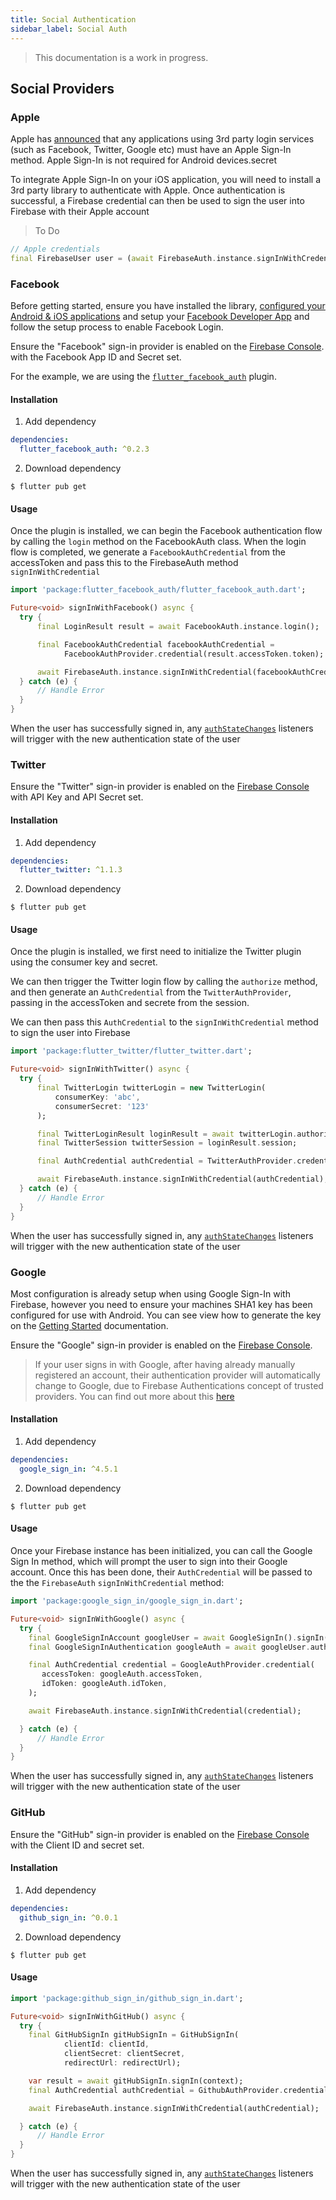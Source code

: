 ```yaml
---
title: Social Authentication
sidebar_label: Social Auth
---
```


> This documentation is a work in progress.

## Social Providers

### Apple

Apple has [announced](https://developer.apple.com/news/?id=09122019b) that any applications using 3rd party login
services (such as Facebook, Twitter, Google etc) must have an Apple Sign-In method.  Apple Sign-In is not required for Android devices.secret

To integrate Apple Sign-In on your iOS application, you will need to install a 3rd party library to authenticate with Apple.
Once authentication is successful, a Firebase credential can then be used to sign the user into Firebase with their Apple account

> To Do

```dart title="NEEDS UPDATING/VALIDATING"
// Apple credentials
final FirebaseUser user = (await FirebaseAuth.instance.signInWithCredential(credential)).user;
```

### Facebook

Before getting started, ensure you have installed the library, [configured your Android & iOS applications](https://developers.facebook.com/docs/android/getting-started/)
and setup your [Facebook Developer App](https://developers.facebook.com/apps/) and follow the setup process to enable Facebook Login.

Ensure the "Facebook" sign-in provider is enabled on the [Firebase Console](https://console.firebase.google.com/project/_/authentication/providers).
with the Facebook App ID and Secret set.

For the example, we are using the [`flutter_facebook_auth`](https://pub.dev/packages/flutter_facebook_auth) plugin.

#### Installation

1. Add dependency

```yaml {2} title="pubspec.yaml"
dependencies:
  flutter_facebook_auth: ^0.2.3
```

2. Download dependency

```
$ flutter pub get
```

#### Usage

Once the plugin is installed, we can begin the Facebook authentication flow by calling the `login` method on the FacebookAuth
class.
When the login flow is completed, we generate a `FacebookAuthCredential` from the accessToken and pass this to the FirebaseAuth
method `signInWithCredential`

```dart
import 'package:flutter_facebook_auth/flutter_facebook_auth.dart';

Future<void> signInWithFacebook() async {
  try {
      final LoginResult result = await FacebookAuth.instance.login();

      final FacebookAuthCredential facebookAuthCredential =
            FacebookAuthProvider.credential(result.accessToken.token);

      await FirebaseAuth.instance.signInWithCredential(facebookAuthCredential);
  } catch (e) {
      // Handle Error
  }
}
```

When the user has successfully signed in, any [`authStateChanges`](usage#authentication-state) listeners will trigger with the new authentication state
of the user

### Twitter

Ensure the "Twitter" sign-in provider is enabled on the [Firebase Console](https://console.firebase.google.com/project/_/authentication/providers)
with API Key and API Secret set.


#### Installation

1. Add dependency

```yaml {2} title="pubspec.yaml"
dependencies:
  flutter_twitter: ^1.1.3
```

2. Download dependency

```
$ flutter pub get
```

#### Usage

Once the plugin is installed, we first need to initialize the Twitter plugin using the consumer key and secret.

We can then trigger the Twitter login flow by calling the `authorize` method, and then generate an `AuthCredential` from
the `TwitterAuthProvider`, passing in the accessToken and secrete from the session.

We can then pass this `AuthCredential` to the `signInWithCredential` method to sign the user into Firebase


```dart title="NEEDS UPDATING/VALIDATING"
import 'package:flutter_twitter/flutter_twitter.dart';

Future<void> signInWithTwitter() async {
  try {
      final TwitterLogin twitterLogin = new TwitterLogin(
          consumerKey: 'abc',
          consumerSecret: '123'
      );

      final TwitterLoginResult loginResult = await twitterLogin.authorize();
      final TwitterSession twitterSession = loginResult.session;

      final AuthCredential authCredential = TwitterAuthProvider.credential(accessToken: twitterSession.token, secret: twitterSession.secret);

      await FirebaseAuth.instance.signInWithCredential(authCredential);
  } catch (e) {
      // Handle Error
  }
}
```

When the user has successfully signed in, any [`authStateChanges`](usage#authentication-state) listeners will trigger with the new authentication state
of the user

### Google

Most configuration is already setup when using Google Sign-In with Firebase, however you need to ensure your machines
SHA1 key has been configured for use with Android. You can see view how to generate the key on the
[Getting Started](overview) documentation.

Ensure the "Google" sign-in provider is enabled on the [Firebase Console](https://console.firebase.google.com/project/_/authentication/providers).

> If your user signs in with Google, after having already manually registered an account, their authentication provider will automatically
change to Google, due to Firebase Authentications concept of trusted providers.  You can find out more about
this [here](https://groups.google.com/g/firebase-talk/c/ms_NVQem_Cw/m/8g7BFk1IAAAJ)

#### Installation

1. Add dependency

```yaml {2} title="pubspec.yaml"
dependencies:
  google_sign_in: ^4.5.1
```

2. Download dependency

```
$ flutter pub get
```

#### Usage

Once your Firebase instance has been initialized, you can call the Google Sign In method, which will prompt the user to
sign into their Google account.  Once this has been done, their `AuthCredential` will be passed to the the `FirebaseAuth`
`signInWithCredential` method:

```dart
import 'package:google_sign_in/google_sign_in.dart';

Future<void> signInWithGoogle() async {
  try {
    final GoogleSignInAccount googleUser = await GoogleSignIn().signIn();
    final GoogleSignInAuthentication googleAuth = await googleUser.authentication;

    final AuthCredential credential = GoogleAuthProvider.credential(
       accessToken: googleAuth.accessToken,
       idToken: googleAuth.idToken,
    );

    await FirebaseAuth.instance.signInWithCredential(credential);

  } catch (e) {
      // Handle Error
  }
}
```

When the user has successfully signed in, any [`authStateChanges`](usage#authentication-state) listeners will trigger with the new authentication state
of the user


### GitHub

Ensure the "GitHub" sign-in provider is enabled on the [Firebase Console](https://console.firebase.google.com/project/_/authentication/providers)
with the Client ID and secret set.

#### Installation

1. Add dependency

```yaml {2} title="pubspec.yaml"
dependencies:
  github_sign_in: ^0.0.1
```

2. Download dependency

```
$ flutter pub get
```

#### Usage

```dart title="NEEDS UPDATING/VALIDATING"
import 'package:github_sign_in/github_sign_in.dart';

Future<void> signInWithGitHub() async {
  try {
    final GitHubSignIn gitHubSignIn = GitHubSignIn(
            clientId: clientId,
            clientSecret: clientSecret,
            redirectUrl: redirectUrl);

    var result = await gitHubSignIn.signIn(context);
    final AuthCredential authCredential = GithubAuthProvider.credential(result.token);

    await FirebaseAuth.instance.signInWithCredential(authCredential);

  } catch (e) {
      // Handle Error
  }
}
```

When the user has successfully signed in, any [`authStateChanges`](usage#authentication-state) listeners will trigger with the new authentication state
of the user

